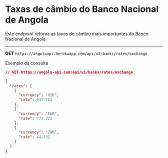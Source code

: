 # Taxas de câmbio do Banco Nacional de Angola

Este endpoint retorna as taxas de câmbio mais importantes do Banco Nacional de Angola.

---

**GET** `https://angolaapi.herokuapp.com/api/v1/banks/rates/exchange`

 Exemplo da consulta
 
```json
// GET https://angola-api.com/api/v1/banks/rates/exchange

{
  "rates": [
    {
      "currency": "USD",
      "rate": 635.762
    },
    {
      "currency": "EUR",
      "rate": 773.722
    },
    {
      "currency": "ZAR",
      "rate": 44.132
    }
  ]
}
```
